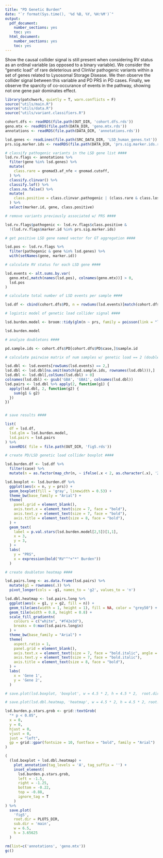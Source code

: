 ```yaml
---
title: "PD Genetic Burden"
date: "`r format(Sys.time(), '%d %B, %Y, %H:%M')`"
output:
  pdf_document:
    number_sections: yes
    toc: yes
  html_document:
    number_sections: yes
    toc: yes
---
```


Show the causal collider signal is still present when considering
RV status as an ordinal variable (as opposed to a binary variable).
We consider the "genetic load" of rare deleterious and ClinVar pathogenic variants
within a set of genes related to Lysosomal Storage Disease.
We then observe the collider signal between this variable and PD PRS in PD cases.
Finally, we observe the sparcity of co-occurance of events in the pathway,
showing not one gene pair dominates effect.


```r
library(patchwork, quietly = T, warn.conflicts = F)
source("utils/main.R")
source("utils/data.R")
source("utils/variant.classifiers.R")

cohort.dfs <- readRDS(file.path(OUT_DIR, 'cohort.dfs.rds'))
geno.mtx <- readRDS(file.path(DATA_DIR, 'geno.mtx.rds'))
annotations <- readRDS(file.path(DATA_DIR, 'annotations.rds'))

lsd.genes <- readLines(file.path(SRC_DATA_DIR, 'LSD_human_genes.txt'))
prs.sig.marker.ids <- readRDS(file.path(DATA_DIR, 'prs.sig.marker.ids.rds'))
```

```r
# classify pathogenic variants in the LSD gene list ####
lsd.rv.flags <- annotations %>%
  filter(gene %in% lsd.genes) %>%
  mutate(
    class.rare = gnomad3.af_nfe < gnomad.cutoff,
  ) %>%
  classify.clinvar() %>%
  classify.lof() %>%
  class.na.false() %>%
  mutate(
    class.positive = class.clinvar.pathogenic | (class.rare & class.loss.of.function)
  ) %>%
  select(marker.id, gene, class.positive)

# remove variants previously associated w/ PRS ####

lsd.rv.flags$pathogenic <- lsd.rv.flags$class.positive &
  !(lsd.rv.flags$marker.id %in% prs.sig.marker.ids)

# get positive LSD gene named vector for GT aggregation ####

lsd.pos <- lsd.rv.flags %>%
  filter(pathogenic & gene %in% lsd.genes) %>%
  with(setNames(gene, marker.id))

# calculate RV status for each LSD gene ####

lsd.events <- alt.sums.by.var(
  geno.mtx[,match(names(lsd.pos), colnames(geno.mtx))] > 0,
  lsd.pos
)

# calculate total number of LSD events per sample ####

lsd.df <- cbind(cohort.dfs$PD, n = rowSums(lsd.events)[match(cohort.dfs$PD$sample.id, rownames(lsd.events))])

# logistic model of genetic load collider signal ####

lsd.burden.model <- broom::tidy(glm(n ~ prs, family = poisson(link = "log"), data = lsd.df[lsd.df$case,]))

lsd.burden.model

# analyze doubletons ####

pd.sample.ids <- cohort.dfs$PD[cohort.dfs$PD$case,]$sample.id

# calculate pairwise matrix of num samples w/ genetic load == 2 (doubletons) ####

lsd.dbl <- lsd.events[rowSums(lsd.events) == 2,]
lsd.dbl <- lsd.dbl[na.omit(match(pd.sample.ids, rownames(lsd.dbl))),]
lsd.dbl <- lsd.dbl[,colSums(lsd.dbl) > 0]
colnames(lsd.dbl) <- gsub('GBA', 'GBA1', colnames(lsd.dbl))
lsd.pairs <- lsd.dbl %>% apply(2, function(g1) {
  apply(lsd.dbl, 2, function(g2) {
    sum(g1 & g2)
  })
})


# save results ####

list(
  df = lsd.df,
  lsd.glm = lsd.burden.model,
  lsd.pairs = lsd.pairs
) %>%
  saveRDS( file = file.path(OUT_DIR, 'fig5.rds'))
```
```r
# create PD/LSD genetic load collider boxplot ####

lsd.burden.df <- lsd.df %>%
  filter(case) %>%
  mutate(n = as.factor(map_chr(n, ~ ifelse(.x < 2, as.character(.x), '2+'))))

lsd.boxplot <- lsd.burden.df %>%
  ggplot(aes(x = n, y = prs)) +
  geom_boxplot(fill = 'gray', linewidth = 0.53) +
  theme_bw(base_family = "Arial") +
  theme(
    panel.grid = element_blank(),
    axis.text.x = element_text(size = 7, face = "bold"),
    axis.text.y = element_text(size = 7, face = "bold"),
    axis.title = element_text(size = 8, face = "bold"),
  ) +
  geom_text(
    label = p.val.stars(lsd.burden.model[2,5])[1,1],
    x = 3,
    y = 3,
  ) +
  labs(
    y = "PRS",
    x = expression(bold("RV"^"+"*" Burden"))
  )

# create doubleton heatmap ####

lsd.pairs.long <- as.data.frame(lsd.pairs) %>%
  mutate(g1 = rownames(.)) %>%
  pivot_longer(cols = -g1, names_to = 'g2', values_to = 'n')

lsd.dbl.heatmap <- lsd.pairs.long %>%
  ggplot(aes(x = g1, y = g2, fill = n)) +
  geom_tile(aes(width = 1, height = 1), fill = NA, color = "grey50") +
  geom_tile(width = 0.8, height = 0.8) +
  scale_fill_gradientn(
    colours = c("white", "#f42e3d"),
    breaks = 0:max(lsd.pairs.long$n)
  ) +
  theme_bw(base_family = "Arial") +
  theme(
    aspect.ratio = 1,
    panel.grid = element_blank(),
    axis.text.x = element_text(size = 7, face = "bold.italic", angle = 45, hjust = 1),
    axis.text.y = element_text(size = 7, face = "bold.italic"),
    axis.title = element_text(size = 8, face = "bold"),
  ) +
  labs(
    x = 'Gene 1',
    y = 'Gene 2',
  )

# save.plot(lsd.boxplot, 'boxplot', w = 4.5 * 2, h = 4.5 * 2,  root.dir = PLOTS_DIR, sub.dir = 'LSD.burden')

# save.plot(lsd.dbl.heatmap, 'heatmap', w = 4.5 * 2, h = 4.5 * 2, root.dir = PLOTS_DIR, sub.dir = 'LSD.burden')

lsd.burden.p.stars.grob <- grid::textGrob(
  "* p < 0.05",
  x = 0,
  y = 0,
  hjust = 0,
  vjust = 0,
  just = "left",
  gp = grid::gpar(fontsize = 10, fontface = "bold", family = "Arial")
)

(
  (lsd.boxplot + lsd.dbl.heatmap) +
    plot_annotation(tag_levels = 'A', tag_suffix = '') +
    inset_element(
      lsd.burden.p.stars.grob,
      left = -1.5,
      right = -1.25,
      bottom = -0.22,
      top = -0.88,
      ignore_tag = T
    )
) %>%
  save.plot(
    'fig5',
    root.dir = PLOTS_DIR,
    sub.dir = 'main',
    w = 6.5,
    h = 3.65625
  )
```

```r
rm(list=c('annotations', 'geno.mtx'))
gc()
```
